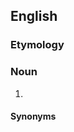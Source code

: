 ==English==

===Etymology===
{{prefix|en|peri|apsides}}

===Noun===
{{head|en|noun form}}

# {{en-irregular plural of|ending=des|periapsis}}

====Synonyms====
{{col3|en|
|periapsises
|periapses
}}